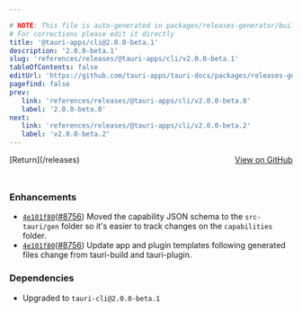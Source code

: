 ```yaml
---

# NOTE: This file is auto-generated in packages/releases-generator/build.ts
# For corrections please edit it directly
title: '@tauri-apps/cli@2.0.0-beta.1'
description: '2.0.0-beta.1'
slug: 'references/releases/@tauri-apps/cli/v2.0.0-beta.1'
tableOfContents: false
editUrl: 'https://github.com/tauri-apps/tauri-docs/packages/releases-generator/build.ts'
pagefind: false
prev:
   link: 'references/releases/@tauri-apps/cli/v2.0.0-beta.0'
   label: '2.0.0-beta.0'
next:
   link: 'references/releases/@tauri-apps/cli/v2.0.0-beta.2'
   label: 'v2.0.0-beta.2'
---
```


<div style="margin-bottom:3rem; display: flex; justify-content: space-between; align-items: center"><span>[Return](/releases)</span><span><a href="https://github.com/tauri-apps/tauri/releases/tag/@tauri-apps/cli-v2.0.0-beta.1">View on GitHub</a></span></div>

### Enhancements

- [`4e101f80`](https://www.github.com/tauri-apps/tauri/commit/4e101f801657e7d01ce8c22f9c6468067d0caab2)([#8756](https://www.github.com/tauri-apps/tauri/pull/8756)) Moved the capability JSON schema to the `src-tauri/gen` folder so it&#39;s easier to track changes on the `capabilities` folder.
- [`4e101f80`](https://www.github.com/tauri-apps/tauri/commit/4e101f801657e7d01ce8c22f9c6468067d0caab2)([#8756](https://www.github.com/tauri-apps/tauri/pull/8756)) Update app and plugin templates following generated files change from tauri-build and tauri-plugin.

### Dependencies

- Upgraded to `tauri-cli@2.0.0-beta.1`

